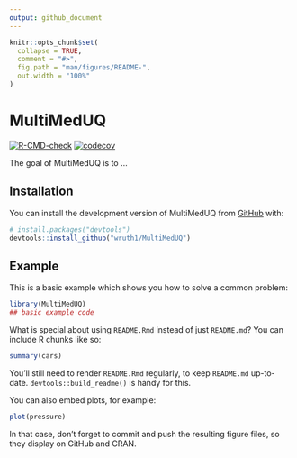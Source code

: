 ```yaml
---
output: github_document
---
```


<!-- README.md is generated from README.Rmd. Please edit that file -->

```r
knitr::opts_chunk$set(
  collapse = TRUE,
  comment = "#>",
  fig.path = "man/figures/README-",
  out.width = "100%"
)
```

# MultiMedUQ

<!-- badges: start -->
[![R-CMD-check](https://github.com/wruth1/MultiMedUQ/actions/workflows/R-CMD-check.yaml/badge.svg)](https://github.com/wruth1/MultiMedUQ/actions/workflows/R-CMD-check.yaml)
[![codecov](https://codecov.io/gh/wruth1/MultiMedUQ/graph/badge.svg?token=IVSAS7QWK4)](https://codecov.io/gh/wruth1/MultiMedUQ)
<!-- badges: end -->

The goal of MultiMedUQ is to ...

## Installation

You can install the development version of MultiMedUQ from [GitHub](https://github.com/) with:

``` r
# install.packages("devtools")
devtools::install_github("wruth1/MultiMedUQ")
```

## Example

This is a basic example which shows you how to solve a common problem:

```r
library(MultiMedUQ)
## basic example code
```

What is special about using `README.Rmd` instead of just `README.md`? You can include R chunks like so:

```r
summary(cars)
```

You'll still need to render `README.Rmd` regularly, to keep `README.md` up-to-date. `devtools::build_readme()` is handy for this.

You can also embed plots, for example:

```r
plot(pressure)
```

In that case, don't forget to commit and push the resulting figure files, so they display on GitHub and CRAN.
